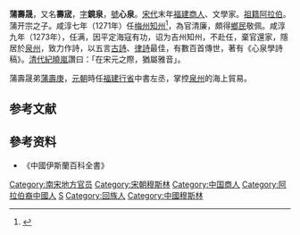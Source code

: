 {{Citation style|time=2012-02-05T17:58:53+00:00}}
'''蒲壽晟'''，又名'''壽宬'''，[[表字|字]]'''鏡泉'''，[[號|號]]'''心泉'''。[[宋代|宋代]]末年[[福建|福建]][[商人|商人]]、文學家。[[祖籍|祖籍]][[阿拉伯|阿拉伯]]。蒲开宗之子。咸淳七年（1271年）任[[梅州_(古代)|梅州]][[知州|知州]]<ref>{{Cite web |url=http://qzhnet.dnscn.cn/qzh143.htm |title=泉州人名录（13划） |access-date=2018-02-24 |archive-date=2019-08-17 |archive-url=https://web.archive.org/web/20190817093308/http://qzhnet.dnscn.cn/qzh143.htm |dead-url=no }}</ref>，為官清廉，頗得[[鄉民|鄉民]]敬佩。咸淳九年（1273年），任满，因平定海寇有功，诏为吉州知州，不赴任，棄官還家，隱居於[[泉州|泉州]]，致力作詩，以五言[[古詩|古詩]]、[[律詩|律詩]]最佳，有數百首傳世，著有《心泉學詩稿》。[[清代|清代]][[紀曉嵐|紀曉嵐]]讚曰：「在宋元之際，猶屬雅音」。

蒲壽晟弟[[蒲壽庚|蒲壽庚]]，[[元朝|元朝]]時任[[福建行省|福建行省]]中書左丞，掌控[[泉州|泉州]]的海上貿易。

== 参考文献 ==
{{Reflist}}

==參考资料==
*《中國伊斯蘭百科全書》

{{宋朝人物小作品}}
{{DEFAULTSORT:P}}
[[Category:南宋地方官员|Category:南宋地方官员]]
[[Category:宋朝穆斯林|Category:宋朝穆斯林]]
[[Category:中国商人|Category:中国商人]]
[[Category:阿拉伯裔中國人|Category:阿拉伯裔中國人]]
[[Category:蒲姓|S]]
[[Category:回族人|Category:回族人]]
[[Category:中國穆斯林|Category:中國穆斯林]]